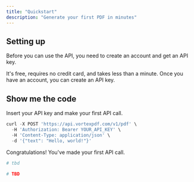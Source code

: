 ```yaml
---
title: "Quickstart"
description: "Generate your first PDF in minutes"
---
```


## Setting up

Before you can use the API, you need to create an account and get an API key.

<CardGroup cols={2}>
  <Card
    title="Create your account"
    icon="user"
    href="https://mintlify.com/docs/quickstart"
  >
    It's free, requires no credit card, and takes less than a minute.
  </Card>
  <Card
    title="Get your API key"
    icon="key"
    href="https://mintlify.com/docs/development"
  >
    Once you have an account, you can create an API key.
  </Card>
</CardGroup>

## Show me the code

Insert your API key and make your first API call.

<CodeGroup>

```javascript cURL
curl -X POST 'https://api.vortexpdf.com/v1/pdf' \
  -H 'Authorization: Bearer YOUR_API_KEY' \
  -H 'Content-Type: application/json' \
  -d '{"text": "Hello, world!"}'
```

Congratulations! You've made your first API call.

```elixir Elixir
# tbd
```

```python Python
# TBD
```

</CodeGroup>